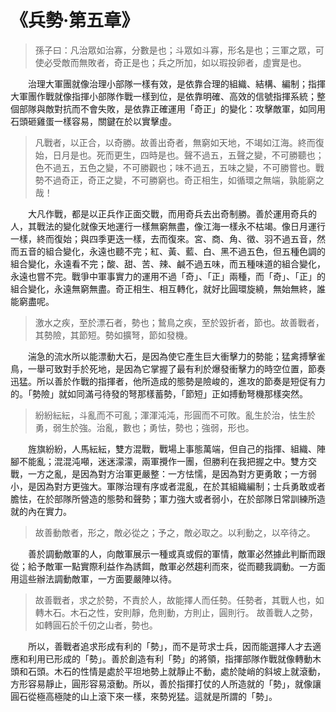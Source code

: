 # 《兵勢·第五章》

> 孫子曰：凡治眾如治寡，分數是也；斗眾如斗寡，形名是也；三軍之眾，可使必受敵而無敗者，奇正是也；兵之所加，如以瑕投卵者，虛實是也。

&emsp;&emsp;治理大軍團就像治理小部隊一樣有效，是依靠合理的組織、結構、編制；指揮大軍團作戰就像指揮小部隊作戰一樣到位，是依靠明確、高效的信號指揮系統；整個部隊與敵對抗而不會失敗，是依靠正確運用「奇正」的變化：攻擊敵軍，如同用石頭砸雞蛋一樣容易，關鍵在於以實擊虛。

> 凡戰者，以正合，以奇勝。故善出奇者，無窮如天地，不竭如江海。終而復始，日月是也。死而更生，四時是也。聲不過五，五聲之變，不可勝聽也；色不過五，五色之變，不可勝觀也；味不過五，五味之變，不可勝嘗也。戰勢不過奇正，奇正之變，不可勝窮也。奇正相生，如循環之無端，孰能窮之哉！

&emsp;&emsp;大凡作戰，都是以正兵作正面交戰，而用奇兵去出奇制勝。善於運用奇兵的人，其戰法的變化就像天地運行一樣無窮無盡，像江海一樣永不枯竭。像日月運行一樣，終而復始；與四季更迭一樣，去而復來。宮、商、角、徵、羽不過五音，然而五音的組合變化，永遠也聽不完；紅、黃、藍、白、黑不過五色，但五種色調的組合變化，永遠看不完；酸、甜、苦、辣、鹹不過五味，而五種味道的組合變化，永遠也嘗不完。戰爭中軍事實力的運用不過「奇」、「正」兩種，而「奇」、「正」的組合變化，永遠無窮無盡。奇正相生、相互轉化，就好比圓環旋繞，無始無終，誰能窮盡呢。

> 激水之疾，至於漂石者，勢也；鷙鳥之疾，至於毀折者，節也。故善戰者，其勢險，其節短。勢如擴弩，節如發機。

&emsp;&emsp;湍急的流水所以能漂動大石，是因為使它產生巨大衝擊力的勢能；猛禽搏擊雀鳥，一舉可致對手於死地，是因為它掌握了最有利於爆發衝擊力的時空位置，節奏迅猛。所以善於作戰的指揮者，他所造成的態勢是險峻的，進攻的節奏是短促有力的。「勢險」就如同滿弓待發的弩那樣蓄勢，「節短」正如搏動弩機那樣突然。

> 紛紛紜紜，斗亂而不可亂；渾渾沌沌，形圓而不可敗。亂生於治，怯生於勇，弱生於強。治亂，數也；勇怯，勢也；強弱，形也。

&emsp;&emsp;旌旗紛紛，人馬紜紜，雙方混戰，戰場上事態萬端，但自己的指揮、組織、陣腳不能亂；混混沌噸，迷迷濛濛，兩軍攪作一團，但勝利在我把握之中。雙方交戰，一方之亂，是因為對方治軍更嚴整：一方怯懦，是因為對方更勇敢；一方弱小，是因為對方更強大。軍隊治理有序或者混亂，在於其組織編制；士兵勇敢或者膽怯，在於部隊所營造的態勢和聲勢；軍力強大或者弱小，在於部隊日常訓練所造就的內在實力。

> 故善動敵者，形之，敵必從之；予之，敵必取之。以利動之，以卒待之。

&emsp;&emsp;善於調動敵軍的人，向敵軍展示一種或真或假的軍情，敵軍必然據此判斷而跟從；給予敵軍一點實際利益作為誘餌，敵軍必然趨利而來，從而聽我調動。一方面用這些辦法調動敵軍，一方面要嚴陣以待。

> 故善戰者，求之於勢，不責於人，故能擇人而任勢。任勢者，其戰人也，如轉木石。木石之性，安則靜，危則動，方則止，圓則行。 故善戰人之勢，如轉圓石於千仞之山者，勢也。

&emsp;&emsp;所以，善戰者追求形成有利的「勢」，而不是苛求士兵，因而能選擇人才去適應和利用已形成的「勢」。善於創造有利「勢」的將領，指揮部隊作戰就像轉動木頭和石頭。木石的性情是處於平坦地勢上就靜止不動，處於陡峭的斜坡上就滾動，方形容易靜止，圓形容易滾動。所以，善於指揮打仗的人所造就的「勢」，就像讓圓石從極高極陡的山上滾下來一樣，來勢兇猛。這就是所謂的「勢」。

